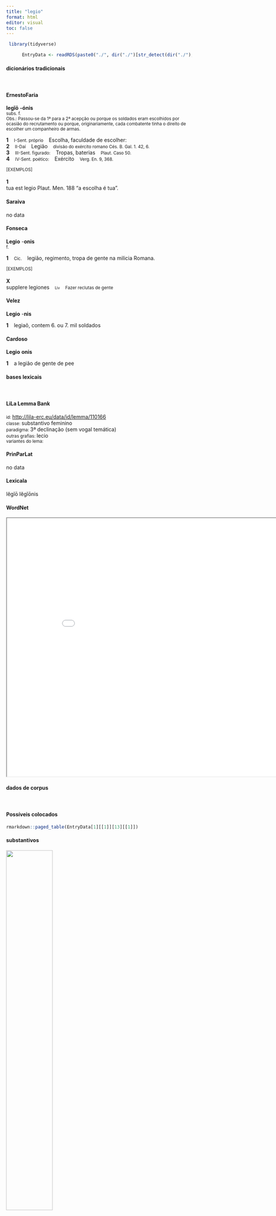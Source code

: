 ```yaml
---
title: "legio"
format: html
editor: visual
toc: false
---
```



```r
 library(tidyverse) 

      EntryData <- readRDS(paste0("./", dir("./")[str_detect(dir("./"), "_xx108-101-103-105-111xx_.rds")]))

```


#### dicionários tradicionais

&emsp;




::: panel-tabset

#### ErnestoFaria

<b>legĭō</b> <b>-ónis</b> <br> <small>subs. f.</small> <br> <small>Obs.: Passou-se da 1ª para a 2ª acepção ou porque os soldados eram escolhidos por ocasião do recrutamento ou porque, originariamente, cada combatente tinha o direito de escolher um companheiro de armas.</small>   <p> <b>1</b> &ensp; <small>I-Sent. próprio</small> &ensp; Escolha, faculdade de escolher: &ensp; <small></small> <br> <b>2</b> &ensp; <small>II-Daí</small> &ensp; Legião &ensp; <small>divisão do exército romano Cés. B. Gal. 1. 42, 6.</small> <br> <b>3</b> &ensp; <small>III-Sent. figurado:</small> &ensp; Tropas, baterias &ensp; <small>Plaut. Caso 50.</small> <br> <b>4</b> &ensp; <small>IV-Sent. poético:</small> &ensp; Exército &ensp; <small>Verg. En. 9, 368.</small> </p>   <p><small>[EXEMPLOS]</small><br> <br><b>1</b><br>tua est legio Plaut. Men. 188 “a escolha é tua”. </p>




#### Saraiva

no data




#### Fonseca

<b>Legio</b> -<b>onis</b> <br> <small>f.</small>   <p> <b>1</b> &ensp; <small>Cic.</small> &ensp; legião, regimento, tropa de gente na milicia Romana. </p>   <p><small>[EXEMPLOS]</small><br> <br><b>X</b><br>supplere legiones &ensp; <small><small>Liv</small></small> &ensp; <small>Fazer reclutas de gente</small> </p>




#### Velez

<b>Legio</b> -<b>nis</b>   <p> <b>1</b> &ensp; legiaõ, contem 6. ou 7. mil soldados </p>




#### Cardoso

<b>Legio</b> <b>onis</b>   <p> <b>1</b> &ensp; a legião de gente de pee </p>


:::



#### bases lexicais

&emsp;






::: panel-tabset

#### LiLa Lemma Bank

<small> id: </small> <a href=' http://lila-erc.eu/data/id/lemma/110166 ' target="_blank"> http://lila-erc.eu/data/id/lemma/110166 </a> <br>
<small> classe: </small> substantivo feminino   <br>
<small> paradigma: </small> 3ª declinação (sem vogal temática) <br>
<small> outras grafias: </small> lecio <br>
<small> variantes do lema: </small>  <br>





#### PrinParLat

no data




#### Lexicala

lĕgĭō 
 lĕgĭōnis




#### WordNet

<iframe width='900' height='700' src='Media/Tree__xx108-101-103-105-111xx__sem_type_lexemes_pt.html'>

</iframe>


:::



#### dados de corpus

&emsp;




::: panel-tabset

#### Possíveis colocados

```r

rmarkdown::paged_table(EntryData[1][[1]][13][[1]])

```


#### substantivos

![](./Media/wordcloud__xx108-101-103-105-111xx__BY_collocate_scoreSUBST.webp){width=50% fig-alt='This chart plots collocate by scoreSUBST, for the headword legio here are all the values plotted: collocate: martius; scoreSUBST: 0. collocate: decimus; scoreSUBST: 0. collocate: duo; scoreSUBST: 0. collocate: tres; scoreSUBST: 0. collocate: quartus; scoreSUBST: 0. collocate: singulus; scoreSUBST: 0. collocate: hiberna; scoreSUBST: 2. collocate: impedimentum; scoreSUBST: 2. collocate: conscribo; scoreSUBST: 0. collocate: reliquus; scoreSUBST: 0. collocate: uirtus; scoreSUBST: 2. collocate: gero; scoreSUBST: 0. collocate: unus; scoreSUBST: 0. collocate: noster; scoreSUBST: 0. collocate: Caesar; scoreSUBST: 0. collocate: cum; scoreSUBST: 0'}




#### adjetivos

![](./Media/wordcloud__xx108-101-103-105-111xx__BY_collocate_scoreADJ.webp){width=50% fig-alt='This chart plots collocate by scoreADJ, for the headword legio here are all the values plotted: collocate: martius; scoreADJ: 4. collocate: decimus; scoreADJ: 3. collocate: duo; scoreADJ: 0. collocate: tres; scoreADJ: 0. collocate: quartus; scoreADJ: 2. collocate: singulus; scoreADJ: 2. collocate: hiberna; scoreADJ: 0. collocate: impedimentum; scoreADJ: 0. collocate: conscribo; scoreADJ: 0. collocate: reliquus; scoreADJ: 0. collocate: uirtus; scoreADJ: 0. collocate: gero; scoreADJ: 0. collocate: unus; scoreADJ: 0. collocate: noster; scoreADJ: 0. collocate: Caesar; scoreADJ: 0. collocate: cum; scoreADJ: 0'}




#### verbos

![](./Media/wordcloud__xx108-101-103-105-111xx__BY_collocate_scoreVERBO.webp){width=50% fig-alt='This chart plots collocate by scoreVERBO, for the headword legio here are all the values plotted: collocate: martius; scoreVERBO: 0. collocate: decimus; scoreVERBO: 0. collocate: duo; scoreVERBO: 0. collocate: tres; scoreVERBO: 0. collocate: quartus; scoreVERBO: 0. collocate: singulus; scoreVERBO: 0. collocate: hiberna; scoreVERBO: 0. collocate: impedimentum; scoreVERBO: 0. collocate: conscribo; scoreVERBO: 2. collocate: reliquus; scoreVERBO: 0. collocate: uirtus; scoreVERBO: 0. collocate: gero; scoreVERBO: 2. collocate: unus; scoreVERBO: 0. collocate: noster; scoreVERBO: 0. collocate: Caesar; scoreVERBO: 0. collocate: cum; scoreVERBO: 0'}




#### advérbios

![](./Media/wordcloud__xx108-101-103-105-111xx__BY_collocate_scoreADV.webp){width=50% fig-alt='This chart plots collocate by scoreADV, for the headword legio here are all the values plotted: collocate: martius; scoreADV: 0. collocate: decimus; scoreADV: 0. collocate: duo; scoreADV: 0. collocate: tres; scoreADV: 0. collocate: quartus; scoreADV: 0. collocate: singulus; scoreADV: 0. collocate: hiberna; scoreADV: 0. collocate: impedimentum; scoreADV: 0. collocate: conscribo; scoreADV: 0. collocate: reliquus; scoreADV: 0. collocate: uirtus; scoreADV: 0. collocate: gero; scoreADV: 0. collocate: unus; scoreADV: 0. collocate: noster; scoreADV: 0. collocate: Caesar; scoreADV: 0. collocate: cum; scoreADV: 0'}




#### preposições e conjunções

![](./Media/wordcloud__xx108-101-103-105-111xx__BY_collocate_scoreFUNC.webp){width=50% fig-alt='This chart plots collocate by scoreFUNC, for the headword legio here are all the values plotted: collocate: martius; scoreFUNC: 0. collocate: decimus; scoreFUNC: 0. collocate: duo; scoreFUNC: 0. collocate: tres; scoreFUNC: 0. collocate: quartus; scoreFUNC: 0. collocate: singulus; scoreFUNC: 0. collocate: hiberna; scoreFUNC: 0. collocate: impedimentum; scoreFUNC: 0. collocate: conscribo; scoreFUNC: 0. collocate: reliquus; scoreFUNC: 0. collocate: uirtus; scoreFUNC: 0. collocate: gero; scoreFUNC: 0. collocate: unus; scoreFUNC: 0. collocate: noster; scoreFUNC: 0. collocate: Caesar; scoreFUNC: 0. collocate: cum; scoreFUNC: 20'}


:::



::: panel-tabset

#### ExemplosTraduzidos

<p> <b>legionum</b> nostrarum neruos ne ne his consiliis incidimus <br> <small> Cic.Phil.12.8.1 <br> Acaso não estamos com esses conselhos cortando os nervos de nossas legiões? <small> [JDD] </small> </small> </p>
; <p> eo celeriter confecto negotio rursus in hiberna <b>legiones</b> reduxit <br> <small> Caes.Gal.6.3.3 <br> Acabado esse negócio com rapidez, reconduziu as legiões aos quartéis de inverno. <small> [JDD] </small> </small> </p>
; <p> huic Caesar <b>legioni</b> indulserat praecipue et propter uirtutem confidebat maxime <br> <small> Caes.Gal.1.40.15 <br> A esta legião César se dedicara especialmente e nela confiava muito mais em razão de sua bravura. <small> [JDD] </small> </small> </p>
; <p> bellum Iudaicum Flauius Uespasianus ducem eum Nero delegerat tribus <b>legionibus</b> administrabat <br> <small> Tac.Hist.1.10.11 <br> Flávio Vespasiano geria com três legiões a guerra contra os judeus (Nero o tinha escolhido como general). <small> [JDD] </small> </small> </p>
; <p> tum copiis in tres partes distributis impedimenta omnium <b>legionum</b> Atuatucam contulit <br> <small> Caes.Gal.6.32.3 <br> Então, distribuídas em três partes as tropas, transportou as bagagens de todas as legiões para Aduátuca. <small> [JDD, de outra edição] </small> </small> </p>
; <p> quis enim unus fortior quis amicior umquam rei publicae fuit quam <b>legio</b> Martia uniuersa <br> <small> Cic.Phil.3.6.2 <br> Pois quem, de modo particular, foi mais valorosa, quem alguma vez foi mais amiga da república do que a legião Márcia toda? <small> [JDD] </small> </small> </p>
; <p> iamque ab eo non longius bidui uia aberant cum duas uenisse <b>legiones</b> missu Caesaris cognoscunt <br> <small> Caes.Gal.6.7.2 <br> e já distavam dele não mais longe que dois dias de marcha, quando ficam sabendo que tinham chegado duas legiões por envio de César. <small> [JDD] </small> </small> </p>
; <p> munitis castris duas ibi <b>legiones</b> reliquit et partem auxiliorum quattuor reliquas <b>legiones</b> in castra maiora reduxit <br> <small> Caes.Gal.1.49.5 <br> Fortificado o acampamento, deixou ali duas legiões e uma parte das tropas auxiliares, as quatro legiões restantes ele reconduziu para o acampamento maior. <small> [JDD] </small> </small> </p>
; <p> praesidio impedimentis <b>legionem</b> quartam decimam reliquit unam ex his tribus quas proxime conscriptas ex Italia traduxerat <br> <small> Caes.Gal.6.32.5 <br> Deixou como guarda das bagagens a décima quarta legião, uma das três que, recrutadas mais recentemente, ele tinha feito vir da Itália <small> [JDD, de outra edição] </small> </small> </p>
; <p> ciuile bellum consul Sulla gessit <b>legionibus</b> in urbem adductis quos uoluit expulit quos potuit occidit supplicationis mentio nulla <br> <small> Cic.Phil.14.23.1 <br> O cônsul Sila fez uma guerra civil e tendo trazido à cidade suas legiões, deserrou os que quis, matou os que pôde: nenhuma menção de ação de graças. <small> [JDD] </small> </small> </p>
; <p> Caesar singulis <b>legionibus</b> singulos legatos et quaestorem praefecit uti eos testes suae quisque uirtutis haberet ipse a dextro cornu quod eam partem minime firmam hostium esse animaduerterat proelium commisit <br> <small> Caes.Gal.1.52.1 <br> César pôs à frente de cada legião um embaixador e um questor, para que cada um os tivesse como testemunhas de seu valor; ele próprio travou o combate com sua ala direita, porque tinha observado que essa era a parte menos firme dos inimigos. <small> [JDD] </small> </small> </p>





#### Frequência por autor

![](./Media/barchart__xx108-101-103-105-111xx__lemma_BY_author_Frequencies.webp){width=50% fig-alt='This charts plots the frequency of lemma by author_Frequencies. The Tacitus subcorpus registers the highest normalized frequency, with the value of 48.06 and an absolute frequency of 14. The Caesar subcorpus follows, with a normalized frequency of 33.61 and an absolute frequency of 89. the subcorpus with the least normalized frequency is Ovidius with the normalized value of 0 and an absolute freqeuncy of 0. here are all the values: subcorpus: Caesar ; normalized frequency: 89 ; absolute frequency: 33.6128106352444. subcorpus: Cicero ; normalized frequency: 72 ; absolute frequency: 4.48531060775959. subcorpus: Horatius ; normalized frequency: 2 ; absolute frequency: 1.77604120415594. subcorpus: Ovidius ; normalized frequency: 0 ; absolute frequency: 0. subcorpus: Phaedrus ; normalized frequency: 0 ; absolute frequency: 0. subcorpus: Sallustius ; normalized frequency: 5 ; absolute frequency: 4.63778870234672. subcorpus: Seneca ; normalized frequency: 1 ; absolute frequency: 0.186633321513223. subcorpus: Suetonius ; normalized frequency: 0 ; absolute frequency: 0. subcorpus: Tacitus ; normalized frequency: 14 ; absolute frequency: 48.0604188122211. subcorpus: Vergilius ; normalized frequency: 0 ; absolute frequency: 0. subcorpus: Hieronymus ; normalized frequency: 0 ; absolute frequency: 0'}




#### Frequência por gênero

![](./Media/barchart__xx108-101-103-105-111xx__lemma_BY_genre_Frequencies.webp){width=50% fig-alt='This charts plots the frequency of lemma by genre_Frequencies. The Prosa.histórica subcorpus registers the highest normalized frequency, with the value of 26.29 and an absolute frequency of 108. The Prosa.filosófica subcorpus follows, with a normalized frequency of 0.33 and an absolute frequency of 2. the subcorpus with the least normalized frequency is Poesia.didática with the normalized value of 0 and an absolute freqeuncy of 0. here are all the values: subcorpus: Prosa.histórica ; normalized frequency: 108 ; absolute frequency: 26.2908055210692. subcorpus: Prosa.filosófica ; normalized frequency: 2 ; absolute frequency: 0.329483863527784. subcorpus: Prosa.oratória ; normalized frequency: 69 ; absolute frequency: 6.62486918283679. subcorpus: Prosa.epistolográfica ; normalized frequency: 2 ; absolute frequency: 0.529955748694984. subcorpus: Poesia.lírica ; normalized frequency: 2 ; absolute frequency: 1.68251030537562. subcorpus: Poesia.didática ; normalized frequency: 0 ; absolute frequency: 0. subcorpus: Poesia.trágica ; normalized frequency: 0 ; absolute frequency: 0. subcorpus: Poesia.épica ; normalized frequency: 0 ; absolute frequency: 0. subcorpus: Prosa.ficcional ; normalized frequency: 0 ; absolute frequency: 0'}




#### Frequência por século

![](./Media/barchart__xx108-101-103-105-111xx__lemma_BY_period_Frequencies.webp){width=50% fig-alt='This charts plots the frequency of lemma by period_Frequencies. The II.d.C. subcorpus registers the highest normalized frequency, with the value of 36.65 and an absolute frequency of 14. The I.a.C. subcorpus follows, with a normalized frequency of 7.82 and an absolute frequency of 168. the subcorpus with the least normalized frequency is IV.d.C. with the normalized value of 0 and an absolute freqeuncy of 0. here are all the values: subcorpus: I.a.C. ; normalized frequency: 168 ; absolute frequency: 7.8194088899232. subcorpus: I.d.C. ; normalized frequency: 1 ; absolute frequency: 0.152975370965275. subcorpus: II.d.C. ; normalized frequency: 14 ; absolute frequency: 36.6492146596859. subcorpus: IV.d.C. ; normalized frequency: 0 ; absolute frequency: 0'}


:::

